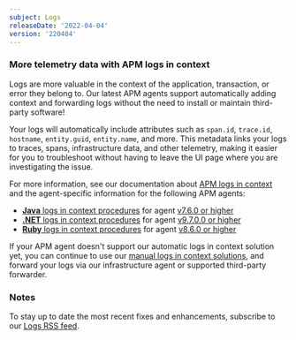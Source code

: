 ```yaml
---
subject: Logs
releaseDate: '2022-04-04'
version: '220404'
---
```


### More telemetry data with APM logs in context

Logs are more valuable in the context of the application, transaction, or error they belong to. Our latest APM agents support automatically adding context and forwarding logs without the need to install or maintain third-party software!

Your logs will automatically include attributes such as `span.id`, `trace.id`, `hostname`, `entity.guid`, `entity.name`, and more. This metadata links your logs to traces, spans, infrastructure data, and other telemetry, making it easier for you to troubleshoot without having to leave the UI page where you are investigating the issue.

For more information, see our documentation about [APM logs in context](/docs/apm/new-relic-apm/getting-started/get-started-logs-context) and the agent-specific information for the following APM agents:

* [**Java** logs in context procedures](/docs/logs/logs-context/java-configure-logs-context-all/) for agent [v7.6.0 or higher](https://docs.newrelic.com/docs/release-notes/agent-release-notes/java-release-notes/java-agent-760)
* [**.NET** logs in context procedures](/docs/logs/logs-context/net-configure-logs-context-all/) for agent [v9.7.0.0 or higher](/docs/release-notes/agent-release-notes/net-release-notes/net-agent-9700)
* [**Ruby** logs in context procedures](/docs/logs/logs-context/configure-logs-context-ruby/) for agent [v8.6.0 or higher](/docs/release-notes/agent-release-notes/ruby-release-notes/ruby-agent-860)

If your APM agent doesn't support our automatic logs in context solution yet, you can continue to use our [manual logs in context solutions](/docs/logs/logs-context/logs-in-context/), and forward your logs via our infrastructure agent or supported third-party forwarder.

### Notes

To stay up to date the most recent fixes and enhancements, subscribe to our [Logs RSS feed](/docs/release-notes/logs-release-notes/).
